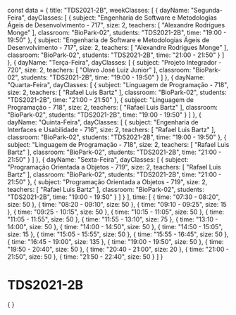 const data = {
  title: "TDS2021-2B",
  weekClasses: [
    {
      dayName: "Segunda-Feira",
      dayClasses: [
        {
          subject: "Engenharia de Software e Metodologias Ágeis de Desenvolvimento - 717",
          size: 2,
          teachers: [
            "Alexandre Rodrigues Monge"
          ],
          classroom: "BioPark-02",
          students: "TDS2021-2B",
          time: "19:00 - 19:50"
        },
        {
          subject: "Engenharia de Software e Metodologias Ágeis de Desenvolvimento - 717",
          size: 2,
          teachers: [
            "Alexandre Rodrigues Monge"
          ],
          classroom: "BioPark-02",
          students: "TDS2021-2B",
          time: "21:00 - 21:50"
        }
      ]
    },
    {
      dayName: "Terça-Feira",
      dayClasses: [
        {
          subject: "Projeto Integrador - 720",
          size: 2,
          teachers: [
            "Olavo José Luiz Junior"
          ],
          classroom: "BioPark-02",
          students: "TDS2021-2B",
          time: "19:00 - 19:50"
        }
      ]
    },
    {
      dayName: "Quarta-Feira",
      dayClasses: [
        {
          subject: "Linguagem de Programação - 718",
          size: 2,
          teachers: [
            "Rafael Luis Bartz"
          ],
          classroom: "BioPark-02",
          students: "TDS2021-2B",
          time: "21:00 - 21:50"
        },
        {
          subject: "Linguagem de Programação - 718",
          size: 2,
          teachers: [
            "Rafael Luis Bartz"
          ],
          classroom: "BioPark-02",
          students: "TDS2021-2B",
          time: "19:00 - 19:50"
        }
      ]
    },
    {
      dayName: "Quinta-Feira",
      dayClasses: [
        {
          subject: "Engenharia de Interfaces e Usabilidade - 716",
          size: 2,
          teachers: [
            "Rafael Luis Bartz"
          ],
          classroom: "BioPark-02",
          students: "TDS2021-2B",
          time: "19:00 - 19:50"
        },
        {
          subject: "Linguagem de Programação - 718",
          size: 2,
          teachers: [
            "Rafael Luis Bartz"
          ],
          classroom: "BioPark-02",
          students: "TDS2021-2B",
          time: "21:00 - 21:50"
        }
      ]
    },
    {
      dayName: "Sexta-Feira",
      dayClasses: [
        {
          subject: "Programação Orientada a Objetos - 719",
          size: 2,
          teachers: [
            "Rafael Luis Bartz"
          ],
          classroom: "BioPark-02",
          students: "TDS2021-2B",
          time: "21:00 - 21:50"
        },
        {
          subject: "Programação Orientada a Objetos - 719",
          size: 2,
          teachers: [
            "Rafael Luis Bartz"
          ],
          classroom: "BioPark-02",
          students: "TDS2021-2B",
          time: "19:00 - 19:50"
        }
      ]
    }
  ],
  time: [
    {
      time: "07:30 - 08:20",
      size: 50
    },
    {
      time: "08:20 - 09:10",
      size: 50
    },
    {
      time: "09:10 - 09:25",
      size: 15
    },
    {
      time: "09:25 - 10:15",
      size: 50
    },
    {
      time: "10:15 - 11:05",
      size: 50
    },
    {
      time: "11:05 - 11:55",
      size: 50
    },
    {
      time: "11:55 - 13:10",
      size: 75
    },
    {
      time: "13:10 - 14:00",
      size: 50
    },
    {
      time: "14:00 - 14:50",
      size: 50
    },
    {
      time: "14:50 - 15:05",
      size: 15
    },
    {
      time: "15:05 - 15:55",
      size: 50
    },
    {
      time: "15:55 - 16:45",
      size: 50
    },
    {
      time: "16:45 - 19:00",
      size: 135
    },
    {
      time: "19:00 - 19:50",
      size: 50
    },
    {
      time: "19:50 - 20:40",
      size: 50
    },
    {
      time: "20:40 - 21:00",
      size: 20
    },
    {
      time: "21:00 - 21:50",
      size: 50
    },
    {
      time: "21:50 - 22:40",
      size: 50
    }
  ]
}

# TDS2021-2B

<div>
    {
        <Grid
            title={data.title} 
            weekClasses={data.weekClasses} 
            time={data.time}
        />
    }
</div>